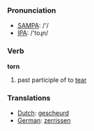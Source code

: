 === Pronunciation ===
*[[w:SAMPA|SAMPA]]: /'/
*[[w:IPA|IPA]]: /'toɻn/

=== Verb ===

'''torn'''

# past participle of to [[tear]]

=== Translations ===
*[[Dutch]]: [[gescheurd]]
*[[German]]: [[zerrissen]]
